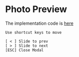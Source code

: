 

# Photo Preview

<PhotoPreview />


The implementation code is [here](https://github.com/bear-react-carousel/bear-react-carousel.github.io/blob/main/src/examples/PhotoPreview/PhotoPreview.tsx)

```
Use shortcut keys to move

[ < ] Slide to prev
[ > ] Slide to next
[ESC] Close Modal
```
